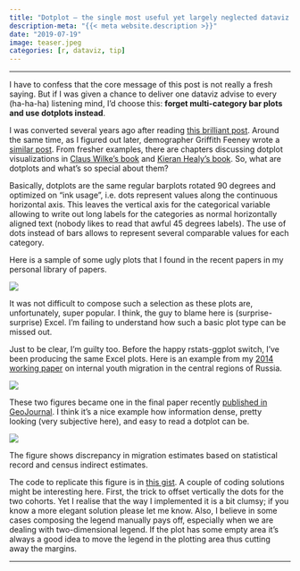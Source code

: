 ```yaml
---
title: "Dotplot – the single most useful yet largely neglected dataviz typ"
description-meta: "{{< meta website.description >}}"
date: "2019-07-19"
image: teaser.jpeg
categories: [r, dataviz, tip]
---
```


***



::: {.callout-important}
I have to confess that the core message of this post is not really a fresh saying. But if I was given a chance to deliver one dataviz advise to every (ha-ha-ha) listening mind, I'd choose this: **forget multi-category bar plots and use dotplots instead**. 
:::


I was converted several years ago after reading [this brilliant post][post]. Around the same time, as I figured out later, demographer Griffith Feeney wrote a [similar post][grif]. From fresher examples, there are chapters discussing dotplot visualizations in [Claus Wilke's book][wilk] and [Kieran Healy's book][heal]. So, what are dotplots and what's so special about them? 

Basically, dotplots are the same regular barplots rotated 90 degrees and optimized on "ink usage", i.e. dots represent values along the continuous horizontal axis. This leaves the vertical axis for the categorical variable allowing to write out long labels for the categories as normal horizontally aligned text (nobody likes to read that awful 45 degrees labels). The use of dots instead of bars allows to represent several comparable values for each category.  


Here is a sample of some ugly plots that I found in the recent papers in my personal library of papers. 

![](examples.png)

It was not difficult to compose such a selection as these plots are, unfortunately, super popular. I think, the guy to blame here is (surprise-surprise) Excel. I'm failing to understand how such a basic plot type can be missed out.  

Just to be clear, I'm guilty too. Before the happy rstats-ggplot switch, I've been producing the same Excel plots. Here is an example from my [2014 working paper][wp] on internal youth migration in the central regions of Russia.

![](two-figures.png)

These two figures became one in the final paper recently [published in GeoJournal][geoj]. I think it's a nice example how information dense, pretty looking (very subjective here), and easy to read a dotplot can be. 

![](one-figure.png) 

The figure shows discrepancy in migration estimates based on statistical record and census indirect estimates.

The code to replicate this figure is in [this gist][gist]. A couple of coding solutions might be interesting here. First, the trick to offset vertically the dots for the two cohorts. Yet I realise that the way I implemented it is a bit clumsy; if you know a more elegant solution please let me know. Also, I believe in some cases composing the legend manually pays off, especially when we are dealing with two-dimensional legend. If the plot has some empty area it's always a good idea to move the legend in the plotting area thus cutting away the margins.  

***

[post]: http://www.b-eye-network.com/view/2468
[grif]: http://demographer.com/dsitl/08-cleveland-dot-plots/
[wilk]: https://serialmentor.com/dataviz/visualizing-amounts.html#dot-plots-and-heatmaps
[heal]: https://socviz.co/workgeoms.html#continuous-variables-by-group-or-category
[geoj]: https://doi.org/10.1007/s10708-018-9953-5
[wp]: https://ikashnitsky.github.io/www.nidi.nl/shared/content/output/papers/nidi-wp-2014-14.pdf
[gist]: https://gist.github.com/ikashnitsky/2f3e2b2af6f50911bb775bbce6eb0fb8


